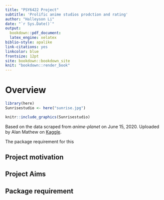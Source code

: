 ```yaml
--- 
title: "PSY6422 Project"
subtitle: 'Prolific anime studios prodction and rating'
author: "Halleyson Li"
date: "`r Sys.Date()`"
output:
  bookdown::pdf_document: 
  latex_engine: xelatex
biblio-style: apalike
link-citations: yes
linkcolor: blue
frontsize: 12pt
site: bookdown::bookdown_site
knit: "bookdown::render_book"
---
```

\newpage


# Overview {-}
```r
library(here)
Sunrisestudio <- here("sunrise.jpg")

knitr::include_graphics(Sunrisestudio)

```

Based on the data scraped from *anime-planet* on June 15, 2020.
Uploaded by Alan Mathew on [Kaggle](https://www.kaggle.com/alancmathew/anime-dataset).

The package requirement for this 

## Project motivation


## Project Aims



## Package requirement









